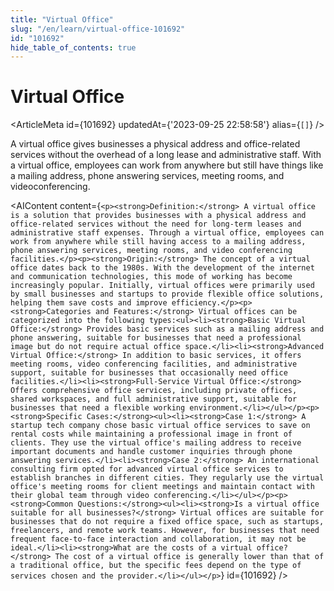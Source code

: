 ```yaml
---
title: "Virtual Office"
slug: "/en/learn/virtual-office-101692"
id: "101692"
hide_table_of_contents: true
---
```



# Virtual Office

<ArticleMeta id={101692} updatedAt={'2023-09-25 22:58:58'} alias={`[]`} />
<div className='border-solid border-b border-t-0 my-4 border-[var(--ifm-color-gray-300)]' />

A virtual office gives businesses a physical address and office-related services without the overhead of a long lease and administrative staff. With a virtual office, employees can work from anywhere but still have things like a mailing address, phone answering services, meeting rooms, and videoconferencing.

<AIContent content={`<p><strong>Definition:</strong> A virtual office is a solution that provides businesses with a physical address and office-related services without the need for long-term leases and administrative staff expenses. Through a virtual office, employees can work from anywhere while still having access to a mailing address, phone answering services, meeting rooms, and video conferencing facilities.</p><p><strong>Origin:</strong> The concept of a virtual office dates back to the 1980s. With the development of the internet and communication technologies, this mode of working has become increasingly popular. Initially, virtual offices were primarily used by small businesses and startups to provide flexible office solutions, helping them save costs and improve efficiency.</p><p><strong>Categories and Features:</strong> Virtual offices can be categorized into the following types:<ul><li><strong>Basic Virtual Office:</strong> Provides basic services such as a mailing address and phone answering, suitable for businesses that need a professional image but do not require actual office space.</li><li><strong>Advanced Virtual Office:</strong> In addition to basic services, it offers meeting rooms, video conferencing facilities, and administrative support, suitable for businesses that occasionally need office facilities.</li><li><strong>Full-Service Virtual Office:</strong> Offers comprehensive office services, including private offices, shared workspaces, and full administrative support, suitable for businesses that need a flexible working environment.</li></ul></p><p><strong>Specific Cases:</strong><ul><li><strong>Case 1:</strong> A startup tech company chose basic virtual office services to save on rental costs while maintaining a professional image in front of clients. They use the virtual office's mailing address to receive important documents and handle customer inquiries through phone answering services.</li><li><strong>Case 2:</strong> An international consulting firm opted for advanced virtual office services to establish branches in different cities. They regularly use the virtual office's meeting rooms for client meetings and maintain contact with their global team through video conferencing.</li></ul></p><p><strong>Common Questions:</strong><ul><li><strong>Is a virtual office suitable for all businesses?</strong> Virtual offices are suitable for businesses that do not require a fixed office space, such as startups, freelancers, and remote work teams. However, for businesses that need frequent face-to-face interaction and collaboration, it may not be ideal.</li><li><strong>What are the costs of a virtual office?</strong> The cost of a virtual office is generally lower than that of a traditional office, but the specific fees depend on the type of services chosen and the provider.</li></ul></p>`} id={101692} />
